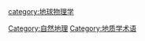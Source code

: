 {{Catnav|頁面分類|地理}}

{{catmore}}
[[Category:自然地理|Category:自然地理]]
[[Category:地质学术语|Category:地质学术语]]
[[category:地球物理学|category:地球物理学]]